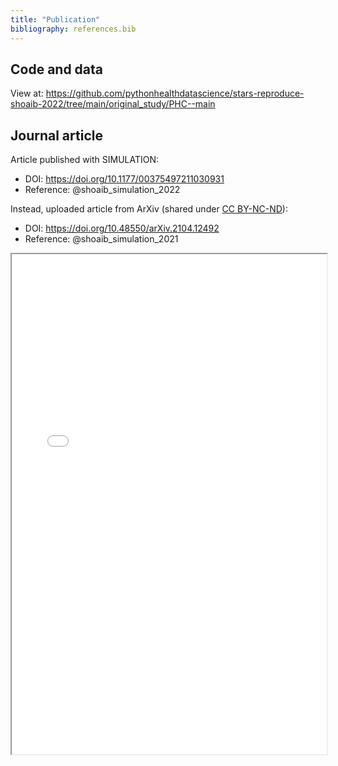 ```yaml
---
title: "Publication"
bibliography: references.bib
---
```


## Code and data

View at: <https://github.com/pythonhealthdatascience/stars-reproduce-shoaib-2022/tree/main/original_study/PHC--main>

## Journal article

Article published with SIMULATION:

* DOI: <https://doi.org/10.1177/00375497211030931>
* Reference: @shoaib_simulation_2022

Instead, uploaded article from ArXiv (shared under [CC BY-NC-ND](http://creativecommons.org/licenses/by-nc-nd/4.0/)):

* DOI: <https://doi.org/10.48550/arXiv.2104.12492>
* Reference: @shoaib_simulation_2021

<iframe width="100%" height="800" src="../original_study/arxiv_paper.pdf"></iframe>